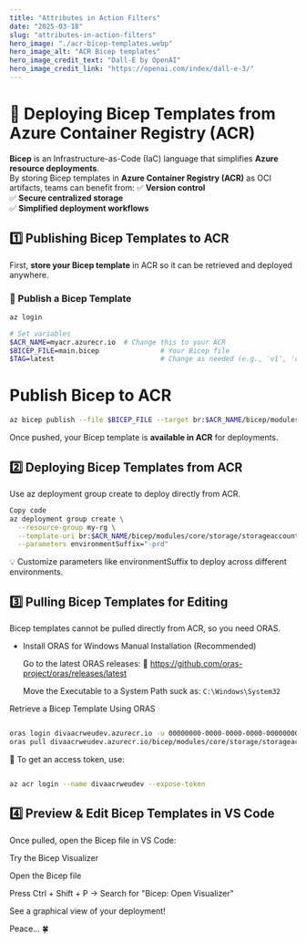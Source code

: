 ```yaml
---
title: "Attributes in Action Filters"
date: "2025-03-18"
slug: "attributes-in-action-filters"
hero_image: "./acr-bicep-templates.webp"
hero_image_alt: "ACR Bicep templates"
hero_image_credit_text: "Dall-E by OpenAI"
hero_image_credit_link: "https://openai.com/index/dall-e-3/"
---
```


# 🚀 Deploying Bicep Templates from Azure Container Registry (ACR)

**Bicep** is an Infrastructure-as-Code (IaC) language that simplifies **Azure resource deployments**.  
By storing Bicep templates in **Azure Container Registry (ACR)** as OCI artifacts, teams can benefit from:
✅ **Version control**  
✅ **Secure centralized storage**  
✅ **Simplified deployment workflows**  


## **1️⃣ Publishing Bicep Templates to ACR**
First, **store your Bicep template** in ACR so it can be retrieved and deployed anywhere.

### **🔹 Publish a Bicep Template**
```sh
az login

# Set variables
$ACR_NAME=myacr.azurecr.io  # Change this to your ACR
$BICEP_FILE=main.bicep               # Your Bicep file
$TAG=latest                          # Change as needed (e.g., 'v1', 'dev', 'prod')
```
# Publish Bicep to ACR
```sh
az bicep publish --file $BICEP_FILE --target br:$ACR_NAME/bicep/modules/core/storage/storageaccount:$TAG
```
Once pushed, your Bicep template is **available in ACR** for deployments.

## **2️⃣ Deploying Bicep Templates from ACR**
Use az deployment group create to deploy directly from ACR.

```sh
Copy code
az deployment group create \
  --resource-group my-rg \
  --template-uri br:$ACR_NAME/bicep/modules/core/storage/storageaccount:$TAG \
  --parameters environmentSuffix="-prd"
  ```
💡 Customize parameters like environmentSuffix to deploy across different environments.

## **3️⃣ Pulling Bicep Templates for Editing**

Bicep templates cannot be pulled directly from ACR, so you need ORAS.

- Install ORAS for Windows
    Manual Installation (Recommended)

    Go to the latest ORAS releases:
🔗 https://github.com/oras-project/oras/releases/latest

    Move the Executable to a System Path suck as:
    `C:\Windows\System32`


Retrieve a Bicep Template Using ORAS
```sh

oras login divaacrweudev.azurecr.io -u 00000000-0000-0000-0000-000000000000 -p "<your-access-token>"
oras pull divaacrweudev.azurecr.io/bicep/modules/core/storage/storageaccount:latest
```
📌 To get an access token, use:

```sh

az acr login --name divaacrweudev --expose-token
```
## **4️⃣ Preview & Edit Bicep Templates in VS Code**
Once pulled, open the Bicep file in VS Code:

Try the Bicep Visualizer

Open the Bicep file

Press Ctrl + Shift + P → Search for "Bicep: Open Visualizer"

See a graphical view of your deployment!

Peace... 🍀